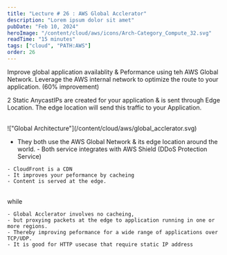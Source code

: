 ```yaml
---
title: "Lecture # 26 : AWS Global Acclerator"
description: "Lorem ipsum dolor sit amet"
pubDate: "Feb 10, 2024"
heroImage: "/content/cloud/aws/icons/Arch-Category_Compute_32.svg"
readTime: "15 minutes"
tags: ["cloud", "PATH:AWS"]
order: 26
---
```



Improve global application availablity & Peformance using teh AWS Global Network.
Leverage the AWS internal network to optimize the route to your application. (60% improvement)

2 Static AnycastIPs are created for your application & is sent through Edge Location. The edge location will send this traffic to your Application.

<Section
	link="global-aclerator-vs-cf"
	title="# What is the difference Between Global Acclerator & Cloud Front"
/>

<br />
!["Global Architecture"](/content/cloud/aws/global_acclerator.svg)
<br />

- They both use the AWS Global Network & its edge location around the world. - Both
  service integrates with AWS Shield (DDoS Protection Service)

```
- CloudFront is a CDN
- It improves your peformance by cacheing
- Content is served at the edge.
```

<br />
while

```
- Global Acclerator involves no cacheing,
- but proxying packets at the edge to application running in one or more regions.
- Thereby improving peformance for a wide range of applications over TCP/UDP.
- It is good for HTTP usecase that require static IP address
```

